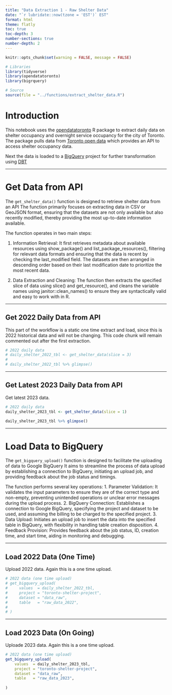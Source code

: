 ```yaml
---
title: "Data Extraction 1 - Raw Shelter Data"
date: "`r lubridate::now(tzone = 'EST')` EST"
format: html
theme: flatly
toc: true
toc-depth: 3
number-sections: true
number-depth: 2
---
```


```r
knitr::opts_chunk$set(warning = FALSE, message = FALSE) 

# Libraries
library(tidyverse)
library(opendatatoronto)
library(bigrquery)

# Source
source(file = "../functions/extract_shelter_data.R")
```


# Introduction

This notebook uses the [opendatatoronto](https://github.com/sharlagelfand/opendatatoronto) R package to extract daily data on shelter occupancy and overnight service occupancy for the city of Toronto. The package pulls data from [Toronto open data](https://open.toronto.ca/dataset/daily-shelter-overnight-service-occupancy-capacity/) which provides an API to access shelter occupancy data.

Next the data is loaded to a [BigQuery](https://cloud.google.com/bigquery) project for further transformation using [DBT](https://docs.getdbt.com/)

---

# Get Data from API 

The `get_shelter_data()` function is designed to retrieve shelter data from an API
The function primarily focuses on extracting data in CSV or GeoJSON format, ensuring that 
the datasets are not only available but also recently modified, thereby providing 
the most up-to-date information available.

The function operates in two main steps:

1. Information Retrieval: It first retrieves metadata about available resources 
using show_package() and list_package_resources(), filtering for relevant 
data formats and ensuring that the data is recent by checking the last_modified 
field. The datasets are then arranged in descending order based on their 
last modification date to prioritize the most recent data.

2. Data Extraction and Cleaning: The function then extracts the specified slice 
of data using slice() and get_resource(), and cleans the variable names 
using janitor::clean_names() to ensure they are syntactically valid and 
easy to work with in R.

---

## Get 2022 Daily Data from API

This part of the workflow is a static one time extract and load, since this is 2022
historical data and will not be changing. This code chunk will remain commented out
after the first extraction.

```r

# 2022 daily data
# daily_shelter_2022_tbl <- get_shelter_data(slice = 3)
# 
# daily_shelter_2022_tbl %>% glimpse()

```


---

## Get Latest 2023 Daily Data from API

Get latest 2023 data.

```r

# 2022 daily data
daily_shelter_2023_tbl <- get_shelter_data(slice = 1)

daily_shelter_2023_tbl %>% glimpse()
```


---

# Load Data to BigQuery

The `get_bigquery_upload()` function is designed to facilitate the uploading of data 
to Google BigQuery It aims to streamline the process of data upload by 
establishing a connection to BigQuery, initiating an upload job, and providing 
feedback about the job status and timings.

The function performs several key operations:
1. Parameter Validation: It validates the input parameters to ensure they are 
of the correct type and non-empty, preventing unintended operations or unclear 
error messages during the upload process.
2. BigQuery Connection: Establishes a connection to Google BigQuery, specifying 
the project and dataset to be used, and assuming the billing to be charged 
to the specified project.
3. Data Upload: Initiates an upload job to insert the data into the specified 
table in BigQuery, with flexibility in handling table creation disposition.
4. Feedback Provision: Provides feedback about the job status, ID, creation time, 
and start time, aiding in monitoring and debugging.

---

## Load 2022 Data (One Time)

Upload 2022 data. Again this is a one time upload. 

```r

# 2022 data (one time upload)
# get_bigquery_upload(
#     values  = daily_shelter_2022_tbl,
#     project = "toronto-shelter-project",
#     dataset = "data_raw",
#     table   = "raw_data_2022",
#     
# )

```

---

## Load 2023 Data (On Going)

Uploade 2023 data. Again this is a one time upload. 

```r

# 2022 data (one time upload)
get_bigquery_upload(
    values  = daily_shelter_2023_tbl,
    project = "toronto-shelter-project",
    dataset = "data_raw",
    table   = "raw_data_2023",
    
)

```
